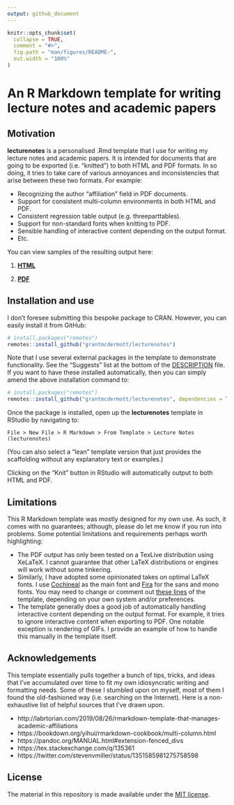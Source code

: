 ```yaml
---
output: github_document
---
```


<!-- README.md is generated from README.Rmd. Please edit that file -->

```r
knitr::opts_chunk$set(
  collapse = TRUE,
  comment = "#>",
  fig.path = "man/figures/README-",
  out.width = "100%"
)
```

# An R Markdown template for writing lecture notes and academic papers

## Motivation

**lecturenotes** is a personalised .Rmd template that I use 
for writing my lecture notes and academic papers. It is intended for documents
that are going to be exported (i.e.  "knitted") to both HTML and PDF formats. In 
so doing, it tries to take care of various annoyances and inconsistencies that 
arise between these two formats. For example:

- Recognizing the author "affiliation" field in PDF documents.
- Support for consistent multi-column environments in both HTML and PDF.
- Consistent regression table output (e.g. threeparttables).
- Support for non-standard fonts when knitting to PDF.
- Sensible handling of interactive content depending on the output format.
- Etc.

You can view samples of the resulting output here:

1. [**HTML**](samples/lecturenotes.html)
 
2. [**PDF**](samples/lecturenotes.pdf)

## Installation and use

I don't foresee submitting this bespoke package to CRAN. However, you can easily
install it from GitHub:

``` r
# install.packages("remotes")
remotes::install_github("grantmcdermott/lecturenotes")
```

Note that I use several external packages in the template to demonstrate 
functionality. See the "Suggests" list at the bottom of the [DESCRIPTION](https://github.com/grantmcdermott/lecturenotes/blob/master/DESCRIPTION) 
file. If you want to have these installed automatically, then you can simply
amend the above installation command to:

``` r
# install.packages("remotes")
remotes::install_github("grantmcdermott/lecturenotes", dependencies = TRUE)
```

Once the package is installed, open up the **lecturenotes** template in RStudio 
by navigating to: 

```
File > New File > R Markdown > From Template > Lecture Notes (lecturenotes)
```

(You can also select a "lean" template version that just provides the scaffolding
without any explanatory text or examples.)

Clicking on the "Knit" button in RStudio will automatically output to both HTML 
and PDF.


## Limitations

This R Markdown template was mostly designed for my own use. As such, it comes
with no guarantees; although, please do let me know if you run into problems. 
Some potential limitations and requirements perhaps worth highlighting:

- The PDF output has only been tested on a TexLive distribution using XeLaTeX. 
I cannot guarantee that other LaTeX distributions or engines will work without 
some tinkering. 
- Similarly, I have adopted some opinionated takes on optimal LaTeX fonts. I use
[Cochineal](https://www.ctan.org/tex-archive/fonts/cochineal) as the main font 
and [Fira](https://www.ctan.org/tex-archive/fonts/fira) for the sans and mono 
fonts. You may need to change or comment out [these lines](https://github.com/grantmcdermott/lecturenotes/blob/master/inst/rmarkdown/templates/template-name/skeleton/skeleton.Rmd#L33-L35) 
of the template, depending on your own system and/or preferences.
- The template generally does a good job of automatically handling interactive 
content depending on the output format. For example, it tries to ignore 
interactive content when exporting to PDF. One notable exception is rendering of 
GIFs. I provide an example of how to handle this manually in the template itself.

## Acknowledgements

This template essentially pulls together a bunch of tips, tricks, and ideas that 
I've accumulated over time to fit my own idiosyncratic writing and formatting
needs. Some of these I stumbled upon on myself, most of them I found the
old-fashioned way (i.e. searching on the Internet). Here is a non-exhaustive 
list of helpful sources that I've drawn upon.

- http://labrtorian.com/2019/08/26/rmarkdown-template-that-manages-academic-affiliations
- https://bookdown.org/yihui/rmarkdown-cookbook/multi-column.html
- https://pandoc.org/MANUAL.html#extension-fenced_divs
- https://tex.stackexchange.com/q/135361
- https://twitter.com/stevenvmiller/status/1351585981275758598

## License

The material in this repository is made available under the 
[MIT license](http://opensource.org/licenses/mit-license.php).
